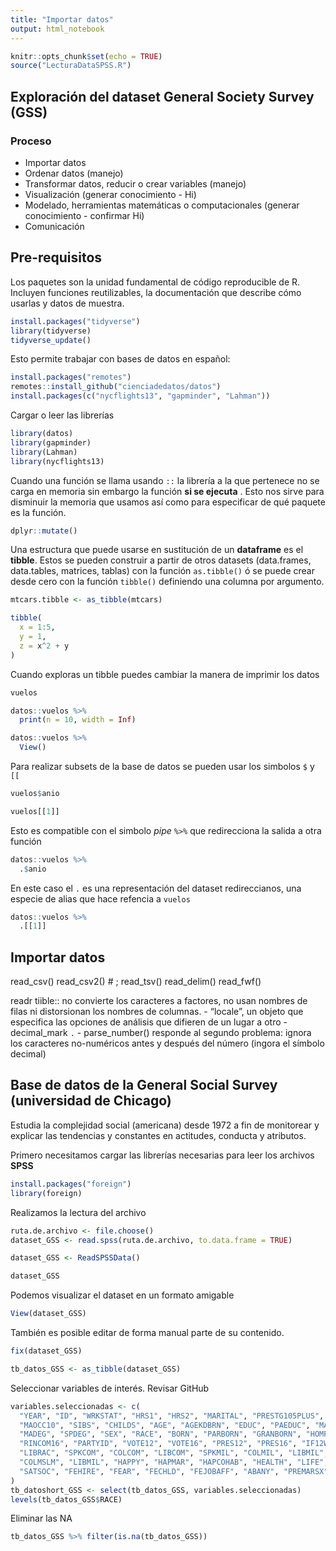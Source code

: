 ```yaml
---
title: "Importar datos"
output: html_notebook
---
```


```r
knitr::opts_chunk$set(echo = TRUE)
source("LecturaDataSPSS.R")
```

## Exploración del dataset General Society Survey (GSS)

### Proceso

- Importar datos
- Ordenar datos (manejo)
- Transformar datos, reducir o crear variables (manejo)
- Visualización (generar conocimiento - Hi)
- Modelado, herramientas matemáticas o computacionales (generar conocimiento - confirmar Hi)
- Comunicación 

## Pre-requisitos 

Los paquetes son la unidad fundamental de código reproducible de R. Incluyen funciones reutilizables, la documentación que describe cómo usarlas y datos de muestra.

```r
install.packages("tidyverse")
library(tidyverse)
tidyverse_update()
```

Esto permite trabajar con bases de datos en español:

```r
install.packages("remotes")
remotes::install_github("cienciadedatos/datos")
install.packages(c("nycflights13", "gapminder", "Lahman"))
```

Cargar o leer las librerías

```r
library(datos)
library(gapminder)
library(Lahman)
library(nycflights13)
```

Cuando una función se llama usando `::` la librería a la que pertenece no se carga en memoria sin
embargo la función **si se ejecuta** . Esto nos sirve para disminuir la memoria que usamos así como
para especificar de qué paquete es la función. 

```r
dplyr::mutate()
```

Una estructura que puede usarse en sustitución de un **dataframe** es el **tibble**. Estos se pueden construir a partir de otros datasets (data.frames, data.tables, matrices, tablas) con la función `as.tibble()` ó se puede crear desde cero con la función `tibble()` definiendo una columna por 
argumento.

```r
mtcars.tibble <- as_tibble(mtcars)

tibble(
  x = 1:5,
  y = 1,
  z = x^2 + y
)
```

Cuando exploras un tibble puedes cambiar la manera de imprimir los datos 

```r
vuelos 
```

```r
datos::vuelos %>%
  print(n = 10, width = Inf)
```

```r
datos::vuelos %>%
  View()
```

Para realizar subsets de la base de datos se pueden usar los simbolos  `$` y `[[`

```r
vuelos$anio
```

```r
vuelos[[1]]
```

Esto es compatible con el simbolo *pipe* `%>%` que redirecciona la salida a otra función

```r
datos::vuelos %>%
  .$anio
```

En este caso el `.` es una representación del dataset redireccianos, una especie de alias que hace refencia a `vuelos`

```r
datos::vuelos %>%
  .[[1]]
```

## Importar datos

read_csv()
read_csv2() # ;
read_tsv()
read_delim()
read_fwf()


readr
tiible:: no convierte los caracteres a factores, no usan nombres de filas ni distorsionan los nombres de columnas.
- “locale”, un objeto que especifica las opciones de análisis que difieren de un lugar a otro
- decimal_mark `.`
- parse_number() responde al segundo problema: ignora los caracteres no-numéricos antes y después del número (ingora el símbolo decimal)


## Base de datos de la General Social Survey (universidad de Chicago)

Estudia la complejidad social (americana) desde 1972 a fin de monitorear y explicar las tendencias y constantes en actitudes, conducta y atributos. 

Primero necesitamos cargar las librerías necesarias para leer los archivos **SPSS**

```r
install.packages("foreign")
library(foreign)
```

Realizamos la lectura del archivo

```r
ruta.de.archivo <- file.choose()
dataset_GSS <- read.spss(ruta.de.archivo, to.data.frame = TRUE)
```

```r
dataset_GSS <- ReadSPSSData()
```


```r
dataset_GSS
```

Podemos visualizar el dataset en un formato amigable

```r
View(dataset_GSS)
```

También es posible editar de forma manual parte de su contenido.

```r
fix(dataset_GSS)
```


```r
tb_datos_GSS <- as_tibble(dataset_GSS)
```

Seleccionar variables de interés. Revisar GitHub 

```r
variables.seleccionadas <- c(
  "YEAR", "ID", "WRKSTAT", "HRS1", "HRS2", "MARITAL", "PRESTG105PLUS", "MARTYPE", "DIVORCE", "WIDOWED", "COIND10",
  "MAOCC10", "SIBS", "CHILDS", "AGE", "AGEKDBRN", "EDUC", "PAEDUC", "MAEDUC", "SPEDUC", "COEDUC", "DEGREE", "PADEG",
  "MADEG", "SPDEG", "SEX", "RACE", "BORN", "PARBORN", "GRANBORN", "HOMPOP", "EARNRS", "INCOME", "RINCOME", "INCOM16",
  "RINCOM16", "PARTYID", "VOTE12", "VOTE16", "PRES12", "PRES16", "IF12WHO", "IF16WHO", "POLVIEWS", "SPKRAC", "COLRAC", 
  "LIBRAC", "SPKCOM", "COLCOM", "LIBCOM", "SPKMIL", "COLMIL", "LIBMIL", "SPKHOMO", "COLHOMO", "LIBHOMO", "SPKMSLM",
  "COLMSLM", "LIBMIL", "HAPPY", "HAPMAR", "HAPCOHAB", "HEALTH", "LIFE", "FAIR", "TRUST", "SATFAM7", "SATJOB", "SATLIFE",
  "SATSOC", "FEHIRE", "FEAR", "FECHLD", "FEJOBAFF", "ABANY", "PREMARSX", "TEENSEX", "XMARSEX", "HOMOSEX"
)
tb_datoshort_GSS <- select(tb_datos_GSS, variables.seleccionadas)
levels(tb_datos_GSS$RACE)
```


Eliminar las NA
```r
tb_datos_GSS %>% filter(is.na(tb_datos_GSS))
```


